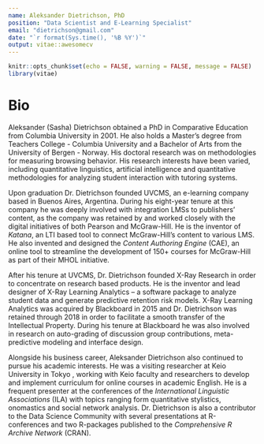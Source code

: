 ```yaml
---
name: Aleksander Dietrichson, PhD
position: "Data Scientist and E-Learning Specialist"
email: "dietrichson@gmail.com"
date: "`r format(Sys.time(), '%B %Y')`"
output: vitae::awesomecv
---
```


```r
knitr::opts_chunk$set(echo = FALSE, warning = FALSE, message = FALSE)
library(vitae)
```

# Bio

Aleksander (Sasha) Dietrichson obtained a PhD in Comparative Education from Columbia University in 2001. He also holds a Master's degree from Teachers College - Columbia University and a Bachelor of Arts from the University of Bergen - Norway. His doctoral research was on methodologies for measuring browsing behavior. His research interests have been varied, including quantitative linguistics, artificial intelligence and quantitative methodologies for analyzing student interaction with tutoring systems. 

Upon graduation Dr. Dietrichson founded UVCMS, an e-learning company based in Buenos Aires, Argentina. During his eight-year tenure at this company he was deeply involved with integration LMSs to publishers' content, as the company was retained by and worked closely with the digital initiatives of both Pearson and McGraw-Hill. He is the inventor of *Katana*, an LTI based tool to connect McGraw-Hill's content to various LMS. He also invented and designed the *Content Authoring Engine* (CAE), an online tool to streamline the development of 150+ courses for McGraw-Hill as part of their MHOL initiative. 

After his tenure at UVCMS, Dr. Dietrichson founded X-Ray Research in order to concentrate on research based products. He is the inventor and lead designer of X-Ray Learning Analytics -- a software package to analyze student data and generate predictive retention risk models. X-Ray Learning Analytics was acquired by Blackboard in 2015 and Dr. Dietrichson was retained through 2018 in order to facilitate a smooth transfer of the Intellectual Property. During his tenure at Blackboard he was also involved in research on auto-grading of discussion group contributions, meta-predictive modeling and interface design. 

Alongside his business career, Aleksander Dietrichson also continued to pursue his academic interests. He was a visiting researcher at Keio University in Tokyo , working with Keio faculty and researchers to develop and implement curriculum for online courses in academic English. He is a frequent presenter at the conferences of the *International Linguistic Associations* (ILA) with topics ranging form quantitative stylistics, onomastics and social network analysis. Dr. Dietrichson is also a contributor to the Data Science Community with several presentations at R-conferences and two R-packages published to the *Comprehensive R Archive Network* (CRAN). 
